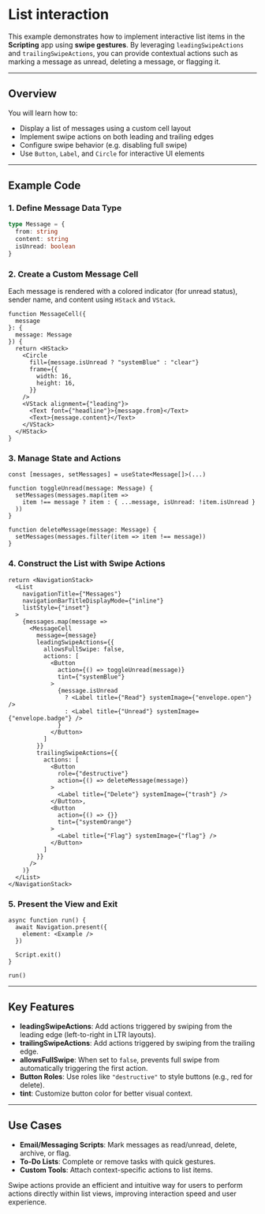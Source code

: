 # List interaction 
        
This example demonstrates how to implement interactive list items in the **Scripting** app using **swipe gestures**. By leveraging `leadingSwipeActions` and `trailingSwipeActions`, you can provide contextual actions such as marking a message as unread, deleting a message, or flagging it.

---

## Overview

You will learn how to:

* Display a list of messages using a custom cell layout
* Implement swipe actions on both leading and trailing edges
* Configure swipe behavior (e.g. disabling full swipe)
* Use `Button`, `Label`, and `Circle` for interactive UI elements

---

## Example Code

### 1. Define Message Data Type

```ts
type Message = {
  from: string
  content: string
  isUnread: boolean
}
```

### 2. Create a Custom Message Cell

Each message is rendered with a colored indicator (for unread status), sender name, and content using `HStack` and `VStack`.

```tsx
function MessageCell({
  message
}: {
  message: Message
}) {
  return <HStack>
    <Circle
      fill={message.isUnread ? "systemBlue" : "clear"}
      frame={{
        width: 16,
        height: 16,
      }}
    />
    <VStack alignment={"leading"}>
      <Text font={"headline"}>{message.from}</Text>
      <Text>{message.content}</Text>
    </VStack>
  </HStack>
}
```

### 3. Manage State and Actions

```tsx
const [messages, setMessages] = useState<Message[]>(...)

function toggleUnread(message: Message) {
  setMessages(messages.map(item =>
    item !== message ? item : { ...message, isUnread: !item.isUnread }
  ))
}

function deleteMessage(message: Message) {
  setMessages(messages.filter(item => item !== message))
}
```

### 4. Construct the List with Swipe Actions

```tsx
return <NavigationStack>
  <List
    navigationTitle={"Messages"}
    navigationBarTitleDisplayMode={"inline"}
    listStyle={"inset"}
  >
    {messages.map(message =>
      <MessageCell
        message={message}
        leadingSwipeActions={{
          allowsFullSwipe: false,
          actions: [
            <Button
              action={() => toggleUnread(message)}
              tint={"systemBlue"}
            >
              {message.isUnread
                ? <Label title={"Read"} systemImage={"envelope.open"} />
                : <Label title={"Unread"} systemImage={"envelope.badge"} />
              }
            </Button>
          ]
        }}
        trailingSwipeActions={{
          actions: [
            <Button
              role={"destructive"}
              action={() => deleteMessage(message)}
            >
              <Label title={"Delete"} systemImage={"trash"} />
            </Button>,
            <Button
              action={() => {}}
              tint={"systemOrange"}
            >
              <Label title={"Flag"} systemImage={"flag"} />
            </Button>
          ]
        }}
      />
    )}
  </List>
</NavigationStack>
```

### 5. Present the View and Exit

```tsx
async function run() {
  await Navigation.present({
    element: <Example />
  })

  Script.exit()
}

run()
```

---

## Key Features

* **leadingSwipeActions**: Add actions triggered by swiping from the leading edge (left-to-right in LTR layouts).
* **trailingSwipeActions**: Add actions triggered by swiping from the trailing edge.
* **allowsFullSwipe**: When set to `false`, prevents full swipe from automatically triggering the first action.
* **Button Roles**: Use roles like `"destructive"` to style buttons (e.g., red for delete).
* **tint**: Customize button color for better visual context.

---

## Use Cases

* **Email/Messaging Scripts**: Mark messages as read/unread, delete, archive, or flag.
* **To-Do Lists**: Complete or remove tasks with quick gestures.
* **Custom Tools**: Attach context-specific actions to list items.

Swipe actions provide an efficient and intuitive way for users to perform actions directly within list views, improving interaction speed and user experience.
